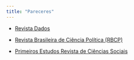 ```yaml
---
title: "Pareceres"
---
```



* [Revista Dados](http://dados.iesp.uerj.br/)

* [Revista Brasileira de Ciência Política (RBCP)](https://www.scielo.br/j/rbcpol/)

* [Primeiros Estudos Revista de Ciências Sociais](https://www.revistas.usp.br/wp/revistas-de-a-z/primeiros-estudos-revista-de-graduacao-em-ciencias-sociais/)